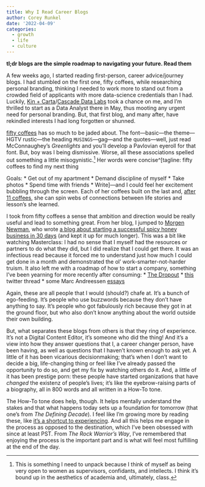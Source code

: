 ```yaml
---
title: Why I Read Career Blogs
author: Corey Runkel
date: '2022-04-09'
categories:
  - growth
  - life
  - culture
---
```


**tl;dr blogs are the simple roadmap to navigating your future. Read them**

A few weeks ago, I started reading first-person, career advice/journey blogs.
I had stumbled on the first one, fifty coffees, while researching personal branding, thinking I needed to work more to stand out from a crowded field of applicants with more data-science credentials than I had.
Luckily, [Kin + Carta](https://www.kinandcarta.com/en-us/)/[Cascade Data Labs](https://cascadedatalabs.com/) took a chance on me, and I'm thrilled to start as a Data Analyst there in May, thus mooting any urgent need for personal branding.
But, that first blog, and many after, have rekindled interests I had long forgotten or shunned.

[fifty coffees](http://www.fiftycoffees.com/) has so much to be jaded about.
The font---basic---the theme---HGTV rustic---the heading `MUSINGS`---gag---and the quotes---well, just read McConnaughey's *Greenlights* and you'll develop a Pavlovian eyeroll for that font.
But, boy was I being dismissive.
Worse, all these associations spelled out something a little misogynistic.^[This is something I need to unpack because I think of myself as being very open to women as supervisors, confidants, and intellects. I think it's bound up in the aesthetics of academia and, ultimately, class.]
Her words were concise^[tagline: fifty coffees to find my next thing

Goals:
 * Get out of my apartment
 * Demand discipline of myself 
 * Take photos
 * Spend time with friends
 * Write]---and I could feel her excitement bubbling through the screen.
Each of her coffees built on the last and, [after 11 coffees](http://www.fiftycoffees.com/coffees/2014/4/14/kayti-sullivan), she can spin webs of connections between life stories and lesson's she learned.

I took from fifty coffees a sense that ambition and direction would be really useful and lead to something great.
From her blog, I jumped to [Morgen Newman](http://www.fiftycoffees.com/coffees/2014/3/27/4-morgen-newman), who wrote [a blog about starting a successful spicy honey business in 30 days](https://bushwickkitchen.com/blogs/startup-journey) (and kept it up for much longer).
This was a bit like watching Masterclass: I had no sense that I myself had the resources or partners to do what they did, but I did realize that I could get there.
It was an infectious read because it forced me to understand just how much I could get done in a month and demonstrated the ol' work-smarter-not-harder truism.
It also left me with a roadmap of how to start a company, something I've been yearning for more recently after consuming:
* [The Dropout](https://www.imdb.com/title/tt10166622/)
* [this](https://twitter.com/naval/status/1002103360646823936?lang=en) twitter thread
* some Marc Andreessen [essays](https://fictivekin.github.io/pmarchive-jekyll//guide_to_career_planning_part1.html)

Again, these are all people that I would (should?) chafe at.
It's a bunch of ego-feeding.
It's people who use buzzwords because they don't have anything to say.
It's people who got fabulously rich because they got in at the ground floor, but who also don't know anything about the world outside their own building.

But, what separates these blogs from others is that they ring of experience.
It's not a Digital Content Editor, it's someone who did the thing!
And it's a view into how they answer questions that I, a career changer person, have been having, as well as questions that I haven't known enough to ask yet.
A little of it has been vicarious decisionmaking; that's when I don't want to decide a big, life-changing thing or feel like I've already passed the opportunity to do so, and get my fix by watching others do it.
And, a little of it has been prestige porn: these people have started organizations that have *changed* the existenz of people's lives; it's like the eyebrow-raising parts of a biography, all in 800 words and all written in a How-To tone.

The How-To tone does help, though.
It helps mentally understand the stakes and that what happens today sets up a foundation for tomorrow (that one's from *The Defining Decade*).
I feel like I'm growing more by reading these, like [it's a shortcut to experiencing](https://twitter.com/naval/status/1002107992018333696).
And all this helps me engage in the process as opposed to the destination, which I've been obsessed with since at least PST.
From *The Rock Warrior's Way*, I've remembered that enjoying the process is the important part and is what will feel most fulfilling at the end of the day.


